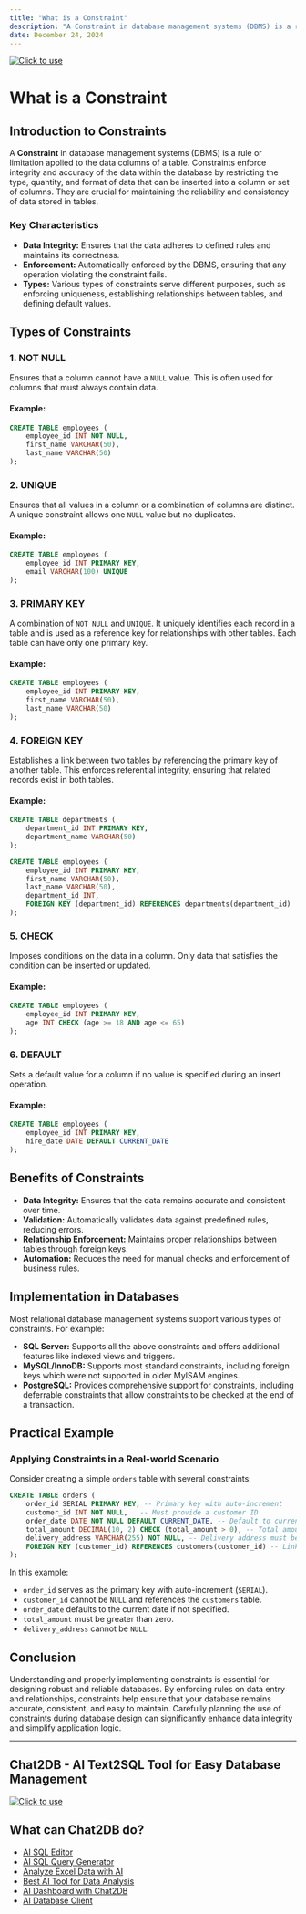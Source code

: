 ```yaml
---
title: "What is a Constraint"
description: "A Constraint in database management systems (DBMS) is a rule or limitation applied to the data columns of a table."
date: December 24, 2024
---
```

[![Click to use](/image/blog/bg/chat2db1.png)](https://app.chat2db.ai/)
# What is a Constraint

## Introduction to Constraints

A **Constraint** in database management systems (DBMS) is a rule or limitation applied to the data columns of a table. Constraints enforce integrity and accuracy of the data within the database by restricting the type, quantity, and format of data that can be inserted into a column or set of columns. They are crucial for maintaining the reliability and consistency of data stored in tables.

### Key Characteristics

- **Data Integrity:** Ensures that the data adheres to defined rules and maintains its correctness.
- **Enforcement:** Automatically enforced by the DBMS, ensuring that any operation violating the constraint fails.
- **Types:** Various types of constraints serve different purposes, such as enforcing uniqueness, establishing relationships between tables, and defining default values.

## Types of Constraints

### 1. **NOT NULL**

Ensures that a column cannot have a `NULL` value. This is often used for columns that must always contain data.

#### Example:
```sql
CREATE TABLE employees (
    employee_id INT NOT NULL,
    first_name VARCHAR(50),
    last_name VARCHAR(50)
);
```

### 2. **UNIQUE**

Ensures that all values in a column or a combination of columns are distinct. A unique constraint allows one `NULL` value but no duplicates.

#### Example:
```sql
CREATE TABLE employees (
    employee_id INT PRIMARY KEY,
    email VARCHAR(100) UNIQUE
);
```

### 3. **PRIMARY KEY**

A combination of `NOT NULL` and `UNIQUE`. It uniquely identifies each record in a table and is used as a reference key for relationships with other tables. Each table can have only one primary key.

#### Example:
```sql
CREATE TABLE employees (
    employee_id INT PRIMARY KEY,
    first_name VARCHAR(50),
    last_name VARCHAR(50)
);
```

### 4. **FOREIGN KEY**

Establishes a link between two tables by referencing the primary key of another table. This enforces referential integrity, ensuring that related records exist in both tables.

#### Example:
```sql
CREATE TABLE departments (
    department_id INT PRIMARY KEY,
    department_name VARCHAR(50)
);

CREATE TABLE employees (
    employee_id INT PRIMARY KEY,
    first_name VARCHAR(50),
    last_name VARCHAR(50),
    department_id INT,
    FOREIGN KEY (department_id) REFERENCES departments(department_id)
);
```

### 5. **CHECK**

Imposes conditions on the data in a column. Only data that satisfies the condition can be inserted or updated.

#### Example:
```sql
CREATE TABLE employees (
    employee_id INT PRIMARY KEY,
    age INT CHECK (age >= 18 AND age <= 65)
);
```

### 6. **DEFAULT**

Sets a default value for a column if no value is specified during an insert operation.

#### Example:
```sql
CREATE TABLE employees (
    employee_id INT PRIMARY KEY,
    hire_date DATE DEFAULT CURRENT_DATE
);
```

## Benefits of Constraints

- **Data Integrity:** Ensures that the data remains accurate and consistent over time.
- **Validation:** Automatically validates data against predefined rules, reducing errors.
- **Relationship Enforcement:** Maintains proper relationships between tables through foreign keys.
- **Automation:** Reduces the need for manual checks and enforcement of business rules.

## Implementation in Databases

Most relational database management systems support various types of constraints. For example:

- **SQL Server:** Supports all the above constraints and offers additional features like indexed views and triggers.
- **MySQL/InnoDB:** Supports most standard constraints, including foreign keys which were not supported in older MyISAM engines.
- **PostgreSQL:** Provides comprehensive support for constraints, including deferrable constraints that allow constraints to be checked at the end of a transaction.

## Practical Example

### Applying Constraints in a Real-world Scenario

Consider creating a simple `orders` table with several constraints:

```sql
CREATE TABLE orders (
    order_id SERIAL PRIMARY KEY, -- Primary key with auto-increment
    customer_id INT NOT NULL,   -- Must provide a customer ID
    order_date DATE NOT NULL DEFAULT CURRENT_DATE, -- Default to current date
    total_amount DECIMAL(10, 2) CHECK (total_amount > 0), -- Total amount must be positive
    delivery_address VARCHAR(255) NOT NULL, -- Delivery address must be provided
    FOREIGN KEY (customer_id) REFERENCES customers(customer_id) -- Link to the customers table
);
```

In this example:
- `order_id` serves as the primary key with auto-increment (`SERIAL`).
- `customer_id` cannot be `NULL` and references the `customers` table.
- `order_date` defaults to the current date if not specified.
- `total_amount` must be greater than zero.
- `delivery_address` cannot be `NULL`.

## Conclusion

Understanding and properly implementing constraints is essential for designing robust and reliable databases. By enforcing rules on data entry and relationships, constraints help ensure that your database remains accurate, consistent, and easy to maintain. Carefully planning the use of constraints during database design can significantly enhance data integrity and simplify application logic.

---

## Chat2DB - AI Text2SQL Tool for Easy Database Management

[![Click to use](/image/blog/chat2db.png)](https://app.chat2db.ai/)

## What can Chat2DB do?

- [AI SQL Editor](https://chat2db.ai/feature/AI%20SQL%20Editor)
- [AI SQL Query Generator](https://chat2db.ai/feature/AI%20SQL%20Query%20Generator)
- [Analyze Excel Data with AI](https://chat2db.ai/feature/Analyze%20Excel%20Data%20with%20AI)
- [Best AI Tool for Data Analysis](https://chat2db.ai/feature/Best%20AI%20Tool%20for%20Data%20Analysis)
- [AI Dashboard with Chat2DB](https://chat2db.ai/feature/AI%20Dashboard%20with%20Chat2DB)
- [AI Database Client](https://chat2db.ai/feature/AI%20Database%20Client)
